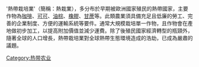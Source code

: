 {{多個問題|
{{dead end|time=2017-03-31T01:46:45+00:00}}
{{expand|time=2017-03-30T18:42:37+00:00}}
{{unreferenced|time=2017-03-30T18:42:37+00:00}}
}}
'熱帶栽培業'（簡稱：熱栽業），多分布於早期被歐洲國家殖民的熱帶國家，主要作物為[[咖啡|咖啡]]、[[可可樹|可可]]、[[油棕|油棕]]、[[橡膠樹|橡膠]]、[[甘蔗|甘蔗]]等。此類農業須具備充足且低廉的勞工、完善的企業制度、方便的運輸系統等要件。通常大規模栽培單一作物，且作物會在產地做初步加工，以提高附加價值並減少運費。除了後殖民國家經濟轉型的瓶頸外，隨著全球的人口增長，熱帶栽培業對全球熱帶生態環境造成的浩劫，已成為嚴肅的議題。

[[Category:热带农业|Category:热带农业]]